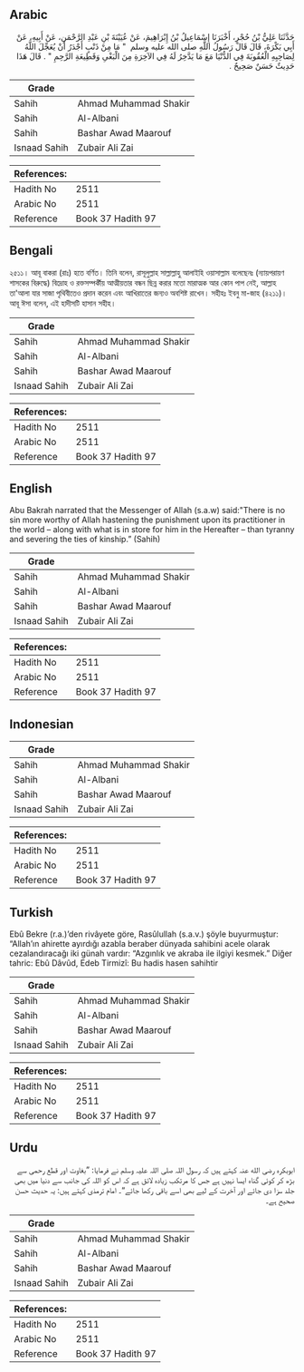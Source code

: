 ## Arabic


<div dir="rtl" lang="ar" style={{fontSize:'larger',backgroundColor:'#f8f9fa',padding:20}}>
حَدَّثَنَا عَلِيُّ بْنُ حُجْرٍ، أَخْبَرَنَا إِسْمَاعِيلُ بْنُ إِبْرَاهِيمَ، عَنْ عُيَيْنَةَ بْنِ عَبْدِ الرَّحْمَنِ، عَنْ أَبِيهِ، عَنْ أَبِي بَكْرَةَ، قَالَ قَالَ رَسُولُ اللَّهِ صلى الله عليه وسلم ‏ "‏ مَا مِنْ ذَنْبٍ أَجْدَرُ أَنْ يُعَجِّلَ اللَّهُ لِصَاحِبِهِ الْعُقُوبَةَ فِي الدُّنْيَا مَعَ مَا يَدَّخِرُ لَهُ فِي الآخِرَةِ مِنَ الْبَغْىِ وَقَطِيعَةِ الرَّحِمِ ‏"‏ ‏.‏ قَالَ هَذَا حَدِيثٌ حَسَنٌ صَحِيحٌ ‏.‏
</div>
<div style={{backgroundColor:'#f8f9fa',padding:20, marginBottom: 10}}><table> <thead> <tr> <th>Grade</th> <th></th> </tr> </thead> <tbody> <tr><td>Sahih</td><td>Ahmad Muhammad Shakir</td></tr><tr><td>Sahih</td><td>Al-Albani</td></tr><tr><td>Sahih</td><td>Bashar Awad Maarouf</td></tr><tr><td>Isnaad Sahih</td><td>Zubair Ali Zai</td></tr></tbody></table><table> <thead> <tr> <th>References:</th> <th></th> </tr> </thead> <tbody><tr><td>Hadith No</td><td>2511</td></tr><tr><td>Arabic No</td><td>2511</td></tr><tr><td>Reference</td><td>Book 37 Hadith 97</td></tr></tbody></table></div>

## Bengali


<div dir="ltr" lang="bn" style={{fontSize:'larger',backgroundColor:'#f8f9fa',padding:20}}>
২৫১১। আবূ বাকরা (রাঃ) হতে বর্ণিত। তিনি বলেন, রাসূলুল্লাহ সাল্লাল্লাহু আলাইহি ওয়াসাল্লাম বলেছেনঃ (ন্যায়পরায়ণ শাসকের বিরুদ্ধে) বিদ্রোহ ও রক্তসম্পৰ্কীয় আত্মীয়তার বন্ধন ছিন্ন করার মতো মারাত্মক আর কোন পাপ নেই, আল্লাহ তা'আলা যার সাজা পৃথিবীতেও প্রদান করেন এবং আখিরাতের জন্যও অবশিষ্ট রাখেন। সহীহঃ ইবনু মা-জাহ (৪২১১)। আবূ ঈসা বলেন, এই হাদীসটি হাসান সহীহ।
</div>
<div style={{backgroundColor:'#f8f9fa',padding:20, marginBottom: 10}}><table> <thead> <tr> <th>Grade</th> <th></th> </tr> </thead> <tbody> <tr><td>Sahih</td><td>Ahmad Muhammad Shakir</td></tr><tr><td>Sahih</td><td>Al-Albani</td></tr><tr><td>Sahih</td><td>Bashar Awad Maarouf</td></tr><tr><td>Isnaad Sahih</td><td>Zubair Ali Zai</td></tr></tbody></table><table> <thead> <tr> <th>References:</th> <th></th> </tr> </thead> <tbody><tr><td>Hadith No</td><td>2511</td></tr><tr><td>Arabic No</td><td>2511</td></tr><tr><td>Reference</td><td>Book 37 Hadith 97</td></tr></tbody></table></div>

## English


<div dir="ltr" lang="en" style={{fontSize:'larger',backgroundColor:'#f8f9fa',padding:20}}>
Abu Bakrah narrated that the Messenger of Allah (s.a.w) said:"There is no sin more worthy of Allah hastening the punishment upon its practitioner in the world – along with what is in store for him in the Hereafter – than tyranny and severing the ties of kinship.” (Sahih)
</div>
<div style={{backgroundColor:'#f8f9fa',padding:20, marginBottom: 10}}><table> <thead> <tr> <th>Grade</th> <th></th> </tr> </thead> <tbody> <tr><td>Sahih</td><td>Ahmad Muhammad Shakir</td></tr><tr><td>Sahih</td><td>Al-Albani</td></tr><tr><td>Sahih</td><td>Bashar Awad Maarouf</td></tr><tr><td>Isnaad Sahih</td><td>Zubair Ali Zai</td></tr></tbody></table><table> <thead> <tr> <th>References:</th> <th></th> </tr> </thead> <tbody><tr><td>Hadith No</td><td>2511</td></tr><tr><td>Arabic No</td><td>2511</td></tr><tr><td>Reference</td><td>Book 37 Hadith 97</td></tr></tbody></table></div>

## Indonesian


<div dir="ltr" lang="id" style={{fontSize:'larger',backgroundColor:'#f8f9fa',padding:20}}>

</div>
<div style={{backgroundColor:'#f8f9fa',padding:20, marginBottom: 10}}><table> <thead> <tr> <th>Grade</th> <th></th> </tr> </thead> <tbody> <tr><td>Sahih</td><td>Ahmad Muhammad Shakir</td></tr><tr><td>Sahih</td><td>Al-Albani</td></tr><tr><td>Sahih</td><td>Bashar Awad Maarouf</td></tr><tr><td>Isnaad Sahih</td><td>Zubair Ali Zai</td></tr></tbody></table><table> <thead> <tr> <th>References:</th> <th></th> </tr> </thead> <tbody><tr><td>Hadith No</td><td>2511</td></tr><tr><td>Arabic No</td><td>2511</td></tr><tr><td>Reference</td><td>Book 37 Hadith 97</td></tr></tbody></table></div>

## Turkish


<div dir="ltr" lang="tr" style={{fontSize:'larger',backgroundColor:'#f8f9fa',padding:20}}>
Ebû Bekre (r.a.)’den rivâyete göre, Rasûlullah (s.a.v.) şöyle buyurmuştur: “Allah’ın ahirette ayırdığı azabla beraber dünyada sahibini acele olarak cezalandıracağı iki günah vardır: “Azgınlık ve akraba ile ilgiyi kesmek.” Diğer tahric: Ebû Dâvûd, Edeb Tirmizî: Bu hadis hasen sahihtir
</div>
<div style={{backgroundColor:'#f8f9fa',padding:20, marginBottom: 10}}><table> <thead> <tr> <th>Grade</th> <th></th> </tr> </thead> <tbody> <tr><td>Sahih</td><td>Ahmad Muhammad Shakir</td></tr><tr><td>Sahih</td><td>Al-Albani</td></tr><tr><td>Sahih</td><td>Bashar Awad Maarouf</td></tr><tr><td>Isnaad Sahih</td><td>Zubair Ali Zai</td></tr></tbody></table><table> <thead> <tr> <th>References:</th> <th></th> </tr> </thead> <tbody><tr><td>Hadith No</td><td>2511</td></tr><tr><td>Arabic No</td><td>2511</td></tr><tr><td>Reference</td><td>Book 37 Hadith 97</td></tr></tbody></table></div>

## Urdu


<div dir="rtl" lang="ur" style={{fontSize:'larger',backgroundColor:'#f8f9fa',padding:20}}>
ابوبکرہ رضی الله عنہ کہتے ہیں کہ رسول اللہ صلی اللہ علیہ وسلم نے فرمایا: ”بغاوت اور قطع رحمی سے بڑھ کر کوئی گناہ ایسا نہیں ہے جس کا مرتکب زیادہ لائق ہے کہ اس کو اللہ کی جانب سے دنیا میں بھی جلد سزا دی جائے اور آخرت کے لیے بھی اسے باقی رکھا جائے“۔ امام ترمذی کہتے ہیں: یہ حدیث حسن صحیح ہے۔
</div>
<div style={{backgroundColor:'#f8f9fa',padding:20, marginBottom: 10}}><table> <thead> <tr> <th>Grade</th> <th></th> </tr> </thead> <tbody> <tr><td>Sahih</td><td>Ahmad Muhammad Shakir</td></tr><tr><td>Sahih</td><td>Al-Albani</td></tr><tr><td>Sahih</td><td>Bashar Awad Maarouf</td></tr><tr><td>Isnaad Sahih</td><td>Zubair Ali Zai</td></tr></tbody></table><table> <thead> <tr> <th>References:</th> <th></th> </tr> </thead> <tbody><tr><td>Hadith No</td><td>2511</td></tr><tr><td>Arabic No</td><td>2511</td></tr><tr><td>Reference</td><td>Book 37 Hadith 97</td></tr></tbody></table></div>